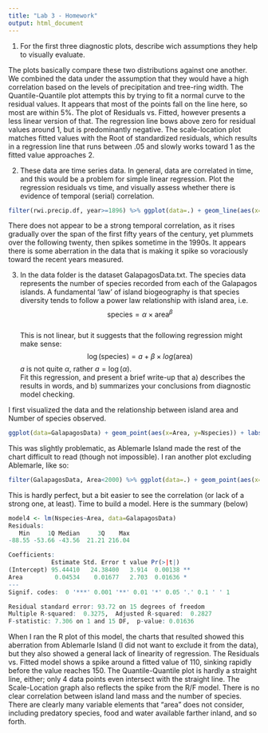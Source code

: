 ```yaml
---
title: "Lab 3 - Homework"
output: html_document
---
```


1. For the first three diagnostic plots, describe wich assumptions they help to visually evaluate.

The plots basically compare these two distributions against one another. We combined the data under the assumption that they would have a high correlation based on the levels of precipitation and tree-ring width. 
The Quantile-Quantile plot attempts this by trying to fit a normal curve to the residual values. It appears that most of the points fall on the line here, so most are within 5%. The plot of Residuals vs. Fitted, however presents a less linear version of that. The regression line bows above zero for residual values around 1, but is predominantly negative. The scale-location plot matches fitted values with the Root of standardized residuals, which results in a regression line that runs between .05 and slowly works toward 1 as the fitted value approaches 2. 

2. These data are time series data.  In general, data are correlated in time, and this would be a problem for simple linear regression.  Plot the regression residuals vs time, and visually assess whether there is evidence of temporal (serial) correlation.

```r
filter(rwi.precip.df, year>=1896) %>% ggplot(data=.) + geom_line(aes(x=year, y=resid)) + labs(y="Residual", title="Annual Regression Residuals, 1896-Today")
```
There does not appear to be a strong temporal correlation, as it rises gradually over the span of the first fifty years of the century, yet plummets over the following twenty, then spikes sometime in the 1990s. It appears there is some aberration in the data that is making it spike so voraciously toward the recent years measured.

3. In the data folder is the dataset GalapagosData.txt.  The species data represents the number of species recorded from each of the Galapagos islands. A fundamental 'law' of island biogeography is that species diversity tends to follow a power law relationship with island area, i.e. $$\mbox{species} = \alpha\times{\mbox{area}^\beta}$$  
This is not linear, but it suggests that the following regression might make sense: 
$$\log(\mbox{species}) = a + \beta \times log(\mbox{area})$$
$a$ is not quite $\alpha$, rather $a=\log(\alpha)$.  
Fit this regression, and present a brief write-up that a) describes the results in words, and b) summarizes your conclusions from diagnostic model checking.

I first visualized the data and the relationship between island area and Number of species observed. 
```r
ggplot(data=GalapagosData) + geom_point(aes(x=Area, y=Nspecies)) + labs(x="Number of Species", title="Number of Species per Island Land Area, Galapagos")
```
This was slightly problematic, as Ablemarle Island made the rest of the chart difficult to read (though not impossible). I ran another plot excluding Ablemarle, like so:
```r
filter(GalapagosData, Area<2000) %>% ggplot(data=.) + geom_point(aes(x=Area, y=Nspecies)) + labs(x="Number of Species", title="Number of Species per Island Land Area, Galapagos")
```
This is hardly perfect, but a bit easier to see the correlation (or lack of a strong one, at least). Time to build a model. Here is the summary (below)
```r
model4 <- lm(Nspecies~Area, data=GalapagosData)
Residuals:
   Min     1Q Median     3Q    Max 
-88.55 -53.66 -43.56  21.21 216.04 

Coefficients:
            Estimate Std. Error t value Pr(>|t|)   
(Intercept) 95.44410   24.38400   3.914  0.00138 **
Area         0.04534    0.01677   2.703  0.01636 * 
---
Signif. codes:  0 '***' 0.001 '**' 0.01 '*' 0.05 '.' 0.1 ' ' 1

Residual standard error: 93.72 on 15 degrees of freedom
Multiple R-squared:  0.3275,  Adjusted R-squared:  0.2827 
F-statistic: 7.306 on 1 and 15 DF,  p-value: 0.01636
```
When I ran the R plot of this model, the charts that resulted showed this aberration from Ablemarle Island (I did not want to exclude it from the data), but they also showed a general lack of linearity of regression. The Residuals vs. Fitted model shows a spike around a fitted value of 110, sinking rapidly before the value reaches 150. The Quantile-Quantile plot is hardly a straight line, either; only 4 data points even intersect with the straight line. The Scale-Location graph also reflects the spike from the R/F model. There is no clear correlation between island land mass and the number of species. There are clearly many variable elements that "area" does not consider, including predatory species, food and water available farther inland, and so forth. 
